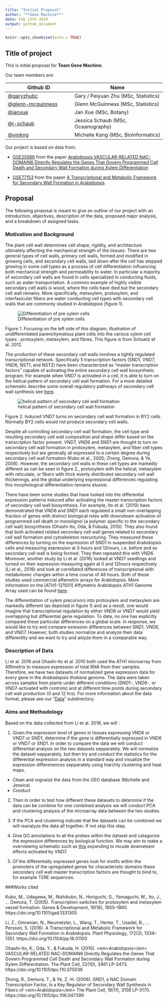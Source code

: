 ```yaml
---
title: "Initial Proposal"
author: "**Gene Machine**"
date: Feb 13th 2019
output: github_document
---
```


```r
knitr::opts_chunk$set(echo = TRUE)
```

## Title of project

This is initial proposal for **Team Gene Machine**.

Our team members are: 

Github ID |  Name
---------|------------
[@garyzhubc](https://github.com/garyzhubc) | Gary / Peiyuan Zhu (MSc, Statistics)
[@glenn-mcguinness](https://github.com/glenn-mcguinness) | Glenn McGuinness (MSc, Statistics)
[@janxue](https://github.com/janxue) | Jan Xue (MSc, Botany)
[@j-schaub](https://github.com/j-schaub) | Jessica Schaub (MSc, Oceanography)
[@ymkng](https://github.com/ymkng) | Michelle Kang (MSc, Bioinformatics)


Our project is based on data from:

- [GSE20586](https://bit.ly/2UEOxqj) from the paper [Arabidopsis VASCULAR-RELATED NAC-DOMAIN6 Directly Regulates the Genes That Govern Programmed Cell Death and Secondary Wall Formation during Xylem Differentiation](https://bit.ly/2WJtnJI) 

- [GSE77153](https://bit.ly/2t3Egbv) from the paper [A Transcriptional and Metabolic Framework for Secondary Wall Formation in Arabidopsis](https://bit.ly/2Txs0vk).


## Proposal

The following proposal is meant to give an outline of our project with an introduction, objectives, description of the data, proposed major analysis, and a breakdown of assigned tasks.

### Motivation and Background

The plant cell wall determines cell shape, rigidity, and architecture ultimately affecting the mechanical strength of the tissues. There are two general types of cell walls, primary cell walls, formed and modified in growing cells, and secondary cell walls, laid down after the cell has stopped growing in some cell types as a process of cell differentiation influencing both mechanical strength and permeability to water. In particular a majority of secondary cell walls are found in cells specialized in conducting fluids, such as water transportation. A common example of highly visible secondary cell walls is wood, where the cells have died but the secondary cell wall remains. More specifically, metaxylem, protoxylem, and interfasicular fibers are water conducting cell types with secondary cell walls that are commonly studied in *Arabidopsis* (figure 1). 

![Differentiation of pre xylem cells]( https://bit.ly/2Bo7QNr)

Figure 1. Focusing on the left side of this diagram, illustration of undifferentiated parenchymatous plant cells into the various xylem cell types : protoxylem, metaxylem, and fibres. This figure is from Schuetz et al. 2012. 

The production of these secondary cell walls involves a tightly regulated transcriptional network. Specifically 5 transcription factors (SND1, VND7, VND6, NST1, and NST2) have been characterized as "master transcription factors" capable of activating the entire secondary cell wall biosynthetic program. For example when VND7 is activated in a cell, it is able to turn on the helical pattern of secondary cell wall formation. For a more detailed schematic describe some overall regulatory pathways of secondary cell wall synthesis see [here](https://bit.ly/2RDoEFt).

![helical pattern of secondary cell wall formation](https://bit.ly/2GbXSTv)

Figure 2. Induced VND7 turns on secondary cell wall formation in BY2 cells. Normally BY2 cells would not produce secondary cell walls. 

Despite all controlling secondary cell wall formation, the cell type and resulting secondary cell wall composition and shape differ based on the transcription factor present. VND7, VND6 and SND1 are thought to turn on secondary cell wall formation in protoxylem, metaxylem, and fiber cell types respectively but are generally all expressed to a certain degree during secondary cell wall formation (Kubo et al., 2005; Zhong, Demura, & Ye, 2006). However, the secondary cell walls in these cell types are markedly different as can be seen in figure 2., protoxylem with the helical, metaxylem with reticulate, or fibers with thick evenly distributed secondary cell wall thickenings, and the global underlying expressional differences regulating this morphological differentiation remains elusive.

There have been some studies that have looked into the differential expression patterns induced after activating the master transcription factors of secondary cell wall biosynthesis. For example, Ito et al. (2010) have demonstrated that VND6 and SND1 each regulated a small non-overlapping fraction of genes with distinct biological roles with downsteam activation of programmed cell death or monolignol (a polymer specific to the secondary cell wall) biosynthesis (Ohashi-Ito, Oda, & Fukuda, 2010). They also found that both activated related secondary cell wall genes related to secondary cell wall formation and cytoskeleton resructuring. They measured these differences by turning on the expression of SND1 in suspended Arabidopsis cells and measuring expression at 0 hours and 12hours, i.e. before and as secondary cell wall is being formed. They then repeated this with VND6. Moreover, another study by Li et al. (2016) looked at VND7 seedlings and turned on their expression measuring again at 0 and 12hours respectively (Li et al., 2016) and look at correllated differences of transcriptional with metabolomic changes within a time course of 48 hours. Both of these studies used commercial affametrix arrays for Arabidopsis. More information on the [ATH1-121501] Affymetrix Arabidopsis ATH1 Genome Array used can be found [here](https://bit.ly/2MN380j).


The differentiation of xylem precursors into protoxylem and metaxylem are markedly different (as depicted in figure 1) and as a result, one would imagine that transcriptional regulation by either VND6 or VND7 would yield overlapping but differential gene regulation. To date, no one has explicitly compared these particular differences on a global scale. In response, we would like to try and compare exression differences between SND1, VND6, and VND7. However, both studies normalize and analyze their data differentlty and we want to try and anlyze them in a comparable way.

### Description of Data

Li et al. 2016 and Ohashi-Ito et al. 2010 both used the ATH1 microarray from Affimetrix to measure expression of total RNA from their samples. Therefore, we have two datasets of normalized gene expression data for every gene in the *Arabadopsis thaliana* genome. The data were taken across samples from plants under different conditions (SND1-, VND6-, or VND7-activated with controls) and at different time points during secondary cell wall production (0 and 12 hrs). For more information about the data format, please see our “[Data](https://github.com/glenn-mcguinness/gene_machine/tree/master/data)” subdirectory.

### Aims and Methodology

Based on the data collected from Li et al. 2018, we will :

1. Given the expression level of genes in tissues expressing VND6 or VND7 or SND1, determine if the gene is differentially expressed in VND6 or VND7 or SND1. In order to compare the data we will conduct differential analysis on the two datasets sepparately. We will normalize the dataset sepparately, but then try and conduct the statistics for the differential expression analysis in a standard way and visualize the expression differenences sepparately using hiarchly clustering and heat maps.

- Clean and orgnaize the data from the GEO database (Michelle and Jessica)
- Conduct 

2. Then in order to test how different these datasets to determine if the data can be combine for one combined analysis we will conduct PCA and clustering analysis of the microarray data between the two studies.

3. If the PCA and clustering indicate that the datasets can be combined we will reanalyze the data all together. If not skip this step.

4. Give GO annotations to all the probes within the dataset and catagorize the expression differences by biological function. We may aim to make a overviewing schematic such as [this](http://www.plantcell.org/content/plantcell/22/10/3461/F8.large.jpg?width=800&height=600&carousel=1) expanding to incude downsteam effects activated by VND7. 

5. Of the differentially expressed genes look for motifs within the promoters of the upregulated genes for characteristic domains these secondary cell wall master transcription factors are thought to bind to, for example TERE sequences.




###Works cited

Kubo, M., Udagawa, M., Nishikubo, N., Horiguchi, G., Yamaguchi, M., Ito, J., … Demura, T. (2005). Transcription switches for protoxylem and metaxylem vessel formation. Genes & Development, 19(16), 1855–1860. https://doi.org/10.1101/gad.1331305


Li, Z., Omranian, N., Neumetzler, L., Wang, T., Herter, T., Usadel, B., … Persson, S. (2016). A Transcriptional and Metabolic Framework for Secondary Wall Formation in Arabidopsis. Plant Physiology, 172(2), 1334–1351. https://doi.org/10.1104/pp.16.01100


Ohashi-Ito, K., Oda, Y., & Fukuda, H. (2010). &lt;em&gt;Arabidopsis&lt;/em&gt; VASCULAR-RELATED NAC-DOMAIN6 Directly Regulates the Genes That Govern Programmed Cell Death and Secondary Wall Formation during Xylem Differentiation. The Plant Cell, 22(10), 3461 LP-3473. https://doi.org/10.1105/tpc.110.075036


Zhong, R., Demura, T., & Ye, Z.-H. (2006). SND1, a NAC Domain Transcription Factor, Is a Key Regulator of Secondary Wall Synthesis in Fibers of &lt;em&gt;Arabidopsis&lt;/em&gt; The Plant Cell, 18(11), 3158 LP-3170. https://doi.org/10.1105/tpc.106.047399

